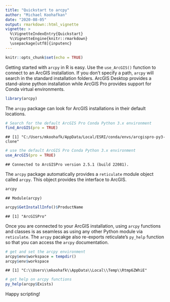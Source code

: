 ```yaml
---
title: "Quickstart to arcpy"
author: "Michael Koohafkan"
date: "2020-08-05"
output: rmarkdown::html_vignette
vignette: >
  %\VignetteIndexEntry{Quickstart}
  %\VignetteEngine{knitr::rmarkdown}
  \usepackage[utf8]{inputenc}
---
```



```r
knitr::opts_chunk$set(echo = TRUE)
```

Getting started with `arcpy` in R is easy. Use the `use_ArcGIS()` 
function to connect to an ArcGIS installation. If you don't specify
a path, `arcpy` will search in the standard installation folders.
ArcGIS Desktop provides a stand-alone python installation while
ArcGIS Pro provides support for Conda virtual environments.


```r
library(arcpy)
```

The `arcpy` package can look for ArcGIS installations in their
default locations. 


```r
# Search for the default ArcGIS Pro Conda Python 3.x environment
find_ArcGIS(pro = TRUE)
```

```
## [1] "C:/Users/mkoohafk/AppData/Local/ESRI/conda/envs/arcgispro-py3-clone"
```

```r
# use the default ArcGIS Pro Conda Python 3.x environment
use_ArcGIS(pro = TRUE)
```

```
## Connected to ArcGISPro version 2.5.1 (build 22081).
```

The `arcpy` package automatically provides a `reticulate` module object 
called `arcpy`. This object provides the interface to ArcGIS.


```r
arcpy
```

```
## Module(arcpy)
```

```r
arcpy$GetInstallInfo()$ProductName
```

```
## [1] "ArcGISPro"
```

Once you are connected to your ArcGIS installation, using `arcpy` functions
and classes is as seamless as using any other Python module via `reticulate`.
The `arcpy` pacakge also re-exports reticulate's `py_help` function so that 
you can access the `arcpy` documentation.



```r
# get and set the arcpy environment
arcpy$env$workspace = tempdir()
arcpy$env$workspace
```

```
## [1] "C:\\Users\\mkoohafk\\AppData\\Local\\Temp\\Rtmp6ZWhiE"
```

```r
# get help on arcpy functions
py_help(arcpy$Exists)
```

Happy scripting!
